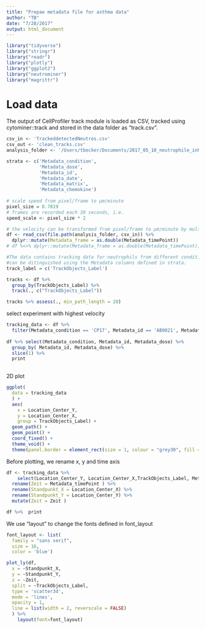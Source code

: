 ```yaml
---
title: "Prepae metadata file for asthma data"
author: "TB"
date: "7/28/2017"
output: html_document
---
```

```r
library("tidyverse")
library("stringr")
library("readr")
library("plotly")
library("ggplot2")
library("neutrominer")
library("magrittr")
```


# Load data 
The output of CellProfiler track module is loaded as CSV, tracked using cytominer::track and 
stored in the data folder as "track.csv". 
```r
csv_in <- 'TrackeddetectedNeutros.csv'
csv_out <- 'clean_tracks.csv'
analysis_folder <- '/Users/tbecker/Documents/2017_05_10_neutrophile_inhibitor/workspace/analysis/2018_fmlp'

strata <- c('Metadata_condition',
            'Metadata_dose',
            'Metadata_id',
            'Metadata_date',
            'Metadata_matrix',
            'Metadata_chemokine')
    
# scale speed from pixel/frame to µm/minute
pixel_size = 0.7819
# frames are recorded each 30 seconds, i.e. 
speed_scale <- pixel_size * 2

# the velocity can be transformed from pixel/frame to µm/minute by multiplying by the factor speed_scale
df <- read_csv(file.path(analysis_folder, csv_in)) %>% 
  dplyr::mutate(Metadata_frame = as.double(Metadata_timePoint)) 
# df %<>% dplyr::mutate(Metadata_frame = as.double(Metadata_timePoint)) 

#The data contains tracking data for neutrophils from different conditions. The datasets 
#can be ditinguished using the Metadata columns defined in strata. 
track_label = c('TrackObjects_Label')

```


```r
tracks <- df %>%
  group_by(TrackObjects_Label) %>%
  track(., c("TrackObjects_Label"))

tracks %>% assess(., min_path_length = 20)
```
select experiment with highest velocity

```r
tracking_data <- df %>%
  filter(Metadata_condition == 'CP17', Metadata_id == 'AB0021', Metadata_dose == 50)
  
df %>% select(Metadata_condition, Metadata_id, Metadata_dose) %>%
  group_by( Metadata_id, Metadata_dose) %>%
  slice(1) %>%
  print
  

```

2D plot
```r
ggplot(
  data = tracking_data
  ) + 
  aes( 
    x = Location_Center_Y, 
    y = Location_Center_X, 
    group = TrackObjects_Label) +
  geom_path() +
  geom_point() + 
  coord_fixed() +
  theme_void() +
  theme(panel.border = element_rect(size = 1, colour = "grey30", fill = NA ) ) 
```

Before plotting, we rename x, y and time axis 
```r
df <- tracking_data %>% 
    select(Location_Center_Y, Location_Center_X,TrackObjects_Label, Metadata_timePoint ) %>%
  rename(Zeit = Metadata_timePoint ) %>%
  rename(Standpunkt_X = Location_Center_X) %>% 
  rename(Standpunkt_Y = Location_Center_Y) %>%
  mutate(Zeit = Zeit )

df %>%  print

```

We use "layout" to change the fonts defined in font_layout
```r
font_layout <- list(
  family = "sans serif",
  size = 16,
  color = 'blue')

plot_ly(df, 
  x = ~Standpunkt_X, 
  y = ~Standpunkt_Y, 
  z = ~Zeit,  
  split = ~TrackObjects_Label, 
  type = 'scatter3d', 
  mode = 'lines', 
  opacity = 1,
  line = list(width = 2, reverscale = FALSE)
  ) %>% 
    layout(font=font_layout)
```

